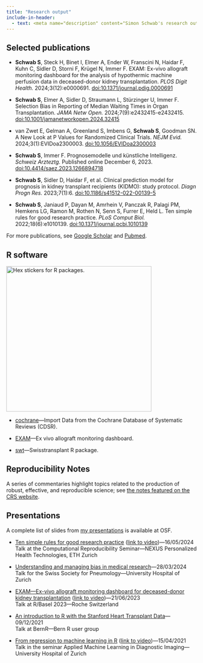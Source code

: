 ```yaml
---
title: "Research output"
include-in-header:
  - text: <meta name="description" content="Simon Schwab's research output.">
---
```


## Selected publications


* **Schwab S**, Steck H, Binet I, Elmer A, Ender W, Franscini N, Haidar F, Kuhn C, Sidler D, Storni F, Krügel N, Immer F. EXAM: Ex-vivo allograft monitoring dashboard for the analysis of hypothermic machine perfusion data in deceased-donor kidney transplantation. *PLOS Digit Health.* 2024;3(12):e0000691. [doi:10.1371/journal.pdig.0000691](http://dx.doi.org/10.1371/journal.pdig.0000691)

* **Schwab S**, Elmer A, Sidler D, Straumann L, Stürzinger U, Immer F. Selection Bias in Reporting of Median Waiting Times in Organ Transplantation. *JAMA Netw Open.* 2024;7(9):e2432415-e2432415. [doi:10.1001/jamanetworkopen.2024.32415](https://doi.org/10.1001/jamanetworkopen.2024.32415)

* van Zwet E, Gelman A, Greenland S, Imbens G, **Schwab S**, Goodman SN. A New Look at P Values for Randomized Clinical Trials. *NEJM Evid.* 2024;3(1):EVIDoa2300003. [doi:10.1056/EVIDoa2300003](https://doi.org/10.1056/EVIDoa2300003)

* **Schwab S**, Immer F. Prognosemodelle und künstliche Intelligenz. *Schweiz Arzteztg.* Published online December 6, 2023. [doi:10.4414/saez.2023.1266894718](https://doi.org/10.4414/saez.2023.1266894718)

* **Schwab S**, Sidler D, Haidar F, et al. Clinical prediction model for prognosis in kidney transplant recipients (KIDMO): study protocol. *Diagn Progn Res.* 2023;7(1):6. [doi:10.1186/s41512-022-00139-5](https://doi.org/10.1186/s41512-022-00139-5)


* **Schwab S**, Janiaud P, Dayan M, Amrhein V, Panczak R, Palagi PM, Hemkens LG, Ramon M, Rothen N, Senn S, Furrer E, Held L. Ten simple rules for good research practice. *PLoS Comput Biol.* 2022;18(6):e1010139. [doi:10.1371/journal.pcbi.1010139](http://dx.doi.org/10.1371/journal.pcbi.1010139)

For more publications, see [Google Scholar](https://scholar.google.ch/citations?user=uR1_O0UAAAAJ) and [Pubmed](https://pubmed.ncbi.nlm.nih.gov/?term=Schwab+Simon%5BAuthor%5D+AND+%28+Zurich%5BAffiliation%5D+OR+Bern%5BAffiliation%5D+OR+Warwick%5BAffiliation%5D+OR+Oxford%5BAffiliation%5D+%29&sort=date).

## R software

![](images/hex-stickers.png){width="4in" alt="Hex stickers for R packages."}

* [cochrane](https://github.com/schw4b/cochrane)---Import Data from the Cochrane Database of Systematic Reviews (CDSR).

* [EXAM](https://github.com/Swisstransplant/EXAM)---Ex vivo allograft monitoring dashboard.

* [swt](https://github.com/Swisstransplant/swt)---Swisstransplant R package.

## Reproducibility Notes

A series of commentaries highlight topics related to the production of robust, effective, and reproducible science; see [the notes featured on the CRS website](https://www.crs.uzh.ch/en/resources/CRS-Reproducibility-Notes.html).

## Presentations

A complete list of slides from [my presentations](https://osf.io/a3g5c/) is available at OSF.

* [Ten simple rules for good research practice](https://osf.io/zrqta/) ([link to video](https://www.youtube.com/watch?v=IFIq0EMl3eM))---16/05/2024\
Talk at the Computational Reproducibility Seminar---NEXUS Personalized Health Technologies, ETH Zurich\

* [Understanding and managing bias in medical research](https://osf.io/yh76a/)---28/03/2024\
Talk for the Swiss Society for Pneumology---University Hospital of Zurich

* [EXAM---Ex-vivo allograft monitoring dashboard for deceased-donor kidney transplantation](https://osf.io/8kbt2/) ([link to video](https://youtu.be/0cvZDnkeKPk?si=pp9PGFDCoy0L2AWh))---21/06/2023\
Talk at R/Basel 2023---Roche Switzerland\

* [An introduction to R with the Stanford Heart Transplant Data](https://osf.io/6mcah/)---09/12/2021\
Talk at BernR---Bern R user group

* [From regression to machine learning in R](https://osf.io/rua6x/) ([link to video](https://www.youtube.com/watch?v=h5A1v678Djk))---15/04/2021\
Talk in the seminar Applied Machine Learning in Diagnostic Imaging---University Hospital of Zurich\
